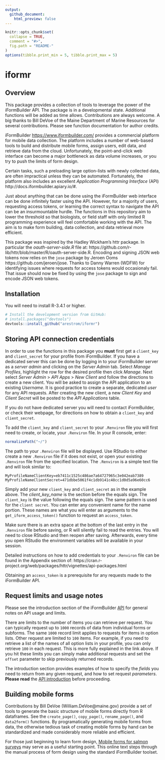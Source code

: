 ```yaml
---
output:
  github_document:
    html_preview: false
---
```


```r
knitr::opts_chunk$set(
  collapse = TRUE,
  comment = "#>",
  fig.path = "README-"
)
options(tibble.print_min = 5, tibble.print_max = 5)
```

# iformr

## Overview

This package provides a collection of tools to leverage the power of the iFormBuilder API. The package is in a developmental state. Additional functions will be added as time allows. Contributions are always welcome. A big thanks to Bill DeVoe of the Maine Department of Marine Resources for several contributions. Please see function documentation for author credits. 

iFormBuilder <https://www.iformbuilder.com/> provides a commercial platform for mobile data collection. The platform includes a number of web-based tools to build and distribute mobile forms, assign users, edit data, and retrieve data from the cloud. Unfortunately, the point-and-click web interface can become a major bottleneck as data volume increases, or you try to push the limits of form design.

Certain tasks, such a preloading large option-lists with newly collected data, are often impractical unless they can be automated. Fortunately, the platform also includes an excellent *Application Programming Interface* (API) http://docs.iformbuilder.apiary.io/#.

Just about anything that can be done using the iFormBuilder web interface can be done infinitely faster using the API. However, for a majority of users, requesting access tokens, or learning the correct syntax to navigate the API can be an insurmountable hurdle. The functions in this repository aim to lower the threshold so that biologists, or field staff with only limited R programming experience will feel comfortable working with the API. The aim is to make form building, data collection, and data retrieval more efficient. 

This package was inspired by the Hadley Wickham's httr package. In particular the *oauth-server-side.R* file at: https://github.com/r-lib/httr/blob/master/R/oauth-server-side.R. Encoding and signing JSON web tokens now relies on the `jose` package by Jeroen Ooms https://github.com/jeroen/jose. Thanks to Danny Warren (WDFW) for identifying issues where requests for access tokens would occasionaly fail. That issue should now be fixed by using the `jose` package to sign and encode JSON web tokens.

## Installation

You will need to install R-3.4.1 or higher.

```r
# Install the development version from GitHub:
# install.packages("devtools")
devtools::install_github("arestrom/iformr")
```

## Storing API connection credentials

In order to use the functions in this package you **must** first get a `client_key` and `client_secret` for your profile from iFormBuilder. If you have a dedicated server this can be done by logging in to your iFormBuilder server as a *server admin* and clicking on the *Server Admin* tab. Select *Manage Profiles*, highlight the row for the desired profile then click *Manage*. Next select *Server Admin* > *API Apps* > *New Client* and follow the directions to create a new client. You will be asked to assign the API application to an existing *Username*. It is good practice to create a separate, dedicated *user* for any API requests. After creating the new client, a new *Client Key* and *Client Secret* will be posted to the *API Applications* table. 

If you do not have dedicated server you will need to contact iFormBuilder, or check their webpage, for directions on how to obtain a `client_key` and `client_secret`. 

To add the `client_key` and `client_secret` to your `.Renviron` file you will first need to create, or locate, your `.Renviron` file. In your R console, enter: 

```r
normalizePath("~/")
```

The path to your `.Renviron` file will be displayed. Use RStudio to either create a new `.Renviron` file if it does not exist, or open your existing `.Renviron` file from the specified location. The `.Renviron` is a simple text file and will look similar to:

```
MyProfileNameClientKey=eb7411c1525c486ae7a64727965c3e042eab7389
MyProfileNameClientSecret=471dbbe5061f4c1db9141c48cc1d0d5a96e60cc6

```

Simply add your new `client_key` and `client_secret` as in the example above. The *client_key_name* is the section before the equals sign. The `client_key` is the value following the equals sign. The same pattern is used for the `client secret`. You can enter any convenient name for the name portion. These names are what you will enter as arguments to the `get_iform_access_token()` function to request an `access_token`.

Make sure there is an extra space at the bottom of the last entry in the `.Renviron` file before saving, or R will silently fail to read the entries. You will need to close RStudio and then reopen after saving. Afterwards, every time you open RStudio the environment variables will be available in your session.

Detailed instructions on how to add credentials to your `.Renviron` file can be found in the Appendix section of: https://cran.r-project.org/web/packages/httr/vignettes/api-packages.html

Obtaining an `access_token` is a prerequisite for any requests made to the iFormBuilder API.

## Request limits and usage notes

Please see the introduction section of the iFormBuilder [API](http://docs.iformbuilder.apiary.io/#reference/user-resource/user) for general notes on API usage and limits. 

There are limits to the number of items you can retrieve per request. You can typically request up to `1000` records of data from individual forms or subforms. The same `1000` record limit applies to requests for items in option lists. Other request are limited to `100` items. For example, if you need to retrieve a list of the names of all option lists in your profile, you can only retrieve `100` in each request. This is more fully explained in the link above. If you hit these limits you can simply make additional requests and set the `offset` parameter to skip previously returned records.

The introduction section provides examples of how to specify the *fields* you need to return from any given request, and how to set request *parameters*. **Please read** the [API introduction](http://docs.iformbuilder.apiary.io/#reference/user-resource/user) before proceeding.

## Building mobile forms

Contributions by Bill DeVoe (William.DeVoe@maine.gov) provide a set of tools to generate the basic structure of mobile forms directly from R dataframes. See the `create_page()`, `copy_page()`, `rename_page()`, and `data2form()` functions. By programatically generating mobile forms from data, the otherwise tedious task of creating mobile forms by hand can be standardized and made considerably more reliable and efficient. 

For those just beginning to learn form design, [Mobile forms for salmon surveys](https://arestrom.github.io/mf4ss/) may serve as a useful starting point. This online text steps through the manual process of form design using the standard iFormBuilder toolset. 






